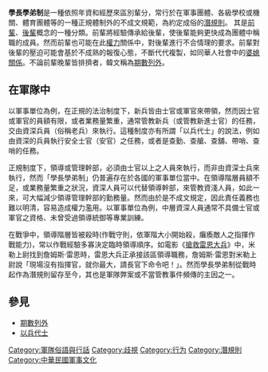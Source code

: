 {{multiple issues|
{{original research|time=2015-01-17T18:37:36+00:00}}
{{review|time=2015-01-17T18:37:36+00:00}}
{{unreferenced|time=2015-01-17T18:37:36+00:00}}
}}
'''學長學弟制'''是一種依照年資和經歷來區別輩分，常行於在軍事團體、各級學校或機關、體育團體等的一種正規體制外的不成文規範，為約定成俗的[[潛規則|潛規則]]。
其是[[前輩|前輩]]、[[後輩|後輩]]概念的一種分類。前輩將經驗傳承給後輩，使後輩能夠更快成為團體中稱職的成員。然而前輩也可能在此[[權力|權力]]關係中，對後輩進行不合情理的要求。前輩對後輩的壓迫可能會基於不成熟的報復心態，不斷代代複製，如同華人社會中的[[婆媳關係|婆媳關係]]。不論前輩晚輩皆排擠者，韓文稱為[[期數列外|期數列外]]。

== 在軍隊中 ==
以軍事單位為例，在正規的法治制度下，新兵皆由士官或軍官來帶領，然而因士官或軍官的員額有限，或者業務量繁重，通常管教新兵（或管教新進士官）的任務，交由資深兵員（俗稱老兵）來執行。這種制度亦有所謂「以兵代士」的說法，例如由資深的兵員執行安全士官（安官）之任務，或者是查勤、查艙、查舖、帶哨、查哨的任務。

正規制度下，領導或管理幹部，必須由士官以上之人員來執行，而非由資深士兵來執行，然而「學長學弟制」仍普遍存在於各國的軍事單位當中。在領導階層員額不足，或業務量繁重之狀況，資深人員可以代替領導幹部，來管教資淺人員，如此一來，可大幅減少領導管理幹部的勤務量。然而由於是不成文規定，因此責任義務也難以明清，容易造成權力濫用。以軍事單位為例，中層資深人員通常不具備士官或軍官之資格、未曾受過領導統御等專業訓練。

在戰爭中，領導階層皆被殺時(作戰守則，依軍階大小開始殺，癱瘓敵人之指揮作戰能力)，常以作戰經驗多寡決定臨時領導順序。如電影《[[搶救雷恩大兵|搶救雷恩大兵]]》中，米勒上尉找到詹姆斯·雷恩時，雷恩大兵正承接該區領導職務，詹姆斯·雷恩對米勒上尉說「現場沒有指揮官，就你最大，請長官下命令吧！」。然而學長學弟制從戰時起作為潛規則留存至今，其也是軍隊弊案或不當管教事件頻傳的主因之一。

== 參見 ==
*[[期數列外|期數列外]]
*[[以兵代士|以兵代士]]

[[Category:軍隊俗語與行話|Category:軍隊俗語與行話]]
[[Category:歧視|Category:歧視]]
[[Category:行为|Category:行为]]
[[Category:潛規則|Category:潛規則]]
[[Category:中華民國軍事文化|Category:中華民國軍事文化]]